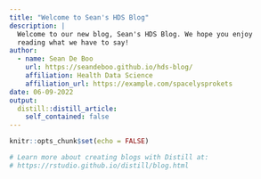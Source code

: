 ```yaml
---
title: "Welcome to Sean's HDS Blog"
description: |
  Welcome to our new blog, Sean's HDS Blog. We hope you enjoy 
  reading what we have to say!
author:
  - name: Sean De Boo 
    url: https://seandeboo.github.io/hds-blog/
    affiliation: Health Data Science
    affiliation_url: https://example.com/spacelysprokets
date: 06-09-2022
output:
  distill::distill_article:
    self_contained: false
---
```


```r
knitr::opts_chunk$set(echo = FALSE)

# Learn more about creating blogs with Distill at:
# https://rstudio.github.io/distill/blog.html

```



